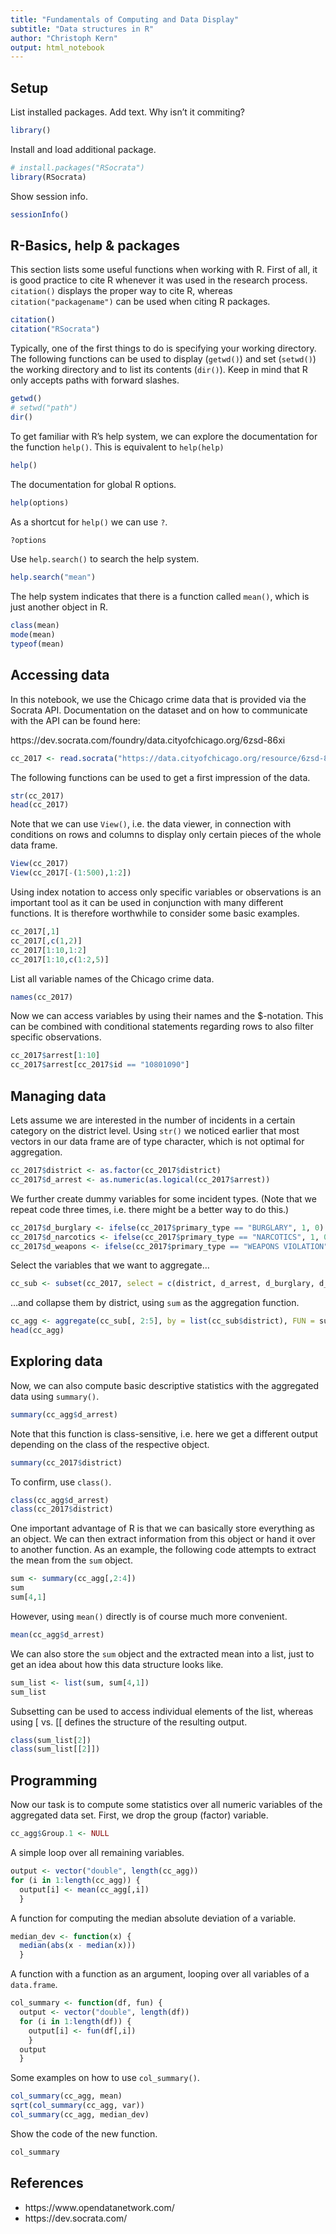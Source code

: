```yaml
---
title: "Fundamentals of Computing and Data Display"
subtitle: "Data structures in R"
author: "Christoph Kern"
output: html_notebook
---
```


## Setup

List installed packages. Add text. Why isn't it commiting? 

```r
library()
```

Install and load additional package.

```r
# install.packages("RSocrata")
library(RSocrata)
```

Show session info.

```r
sessionInfo()
```

## R-Basics, help & packages

This section lists some useful functions when working with R. First of all, it is good practice to cite R whenever it was used in the research process. `citation()` displays the proper way to cite R, whereas `citation("packagename")` can be used when citing R packages.

```r
citation()
citation("RSocrata")
```

Typically, one of the first things to do is specifying your working directory. The following functions can be used to display (`getwd()`) and set (`setwd()`) the working directory and to list its contents (`dir()`). Keep in mind that R only accepts paths with forward slashes. 

```r
getwd()
# setwd("path")
dir()
```

To get familiar with R's help system, we can explore the documentation for the function `help()`. This is equivalent to `help(help)`

```r
help()
```

The documentation for global R options.

```r
help(options)
```

As a shortcut for `help()` we can use `?`.

```r
?options
```

Use `help.search()` to search the help system.

```r
help.search("mean")
```

The help system indicates that there is a function called `mean()`, which is just another object in R.

```r
class(mean)
mode(mean)
typeof(mean)
```

## Accessing data

In this notebook, we use the Chicago crime data that is provided via the Socrata API. Documentation on the dataset and on how to communicate with the API can be found here:

https://dev.socrata.com/foundry/data.cityofchicago.org/6zsd-86xi

```r
cc_2017 <- read.socrata("https://data.cityofchicago.org/resource/6zsd-86xi.json?$where=date between '2017-01-01' and '2017-01-31'")
```

The following functions can be used to get a first impression of the data. 

```r
str(cc_2017)
head(cc_2017)
```

Note that we can use `View()`, i.e. the data viewer, in connection with conditions on rows and columns to display only certain pieces of the whole data frame.

```r
View(cc_2017)
View(cc_2017[-(1:500),1:2])
```

Using index notation to access only specific variables or observations is an important tool as it can be used in conjunction with many different functions. It is therefore worthwhile to consider some basic examples.

```r
cc_2017[,1]
cc_2017[,c(1,2)]
cc_2017[1:10,1:2]
cc_2017[1:10,c(1:2,5)]
```

List all variable names of the Chicago crime data.

```r
names(cc_2017)
```

Now we can access variables by using their names and the $-notation. This can be combined with conditional statements regarding rows to also filter specific observations.

```r
cc_2017$arrest[1:10]
cc_2017$arrest[cc_2017$id == "10801090"]
```

## Managing data
 
Lets assume we are interested in the number of incidents in a certain category on the district level. Using `str()` we noticed earlier that most vectors in our data frame are of type character, which is not optimal for aggregation.
 
```r
cc_2017$district <- as.factor(cc_2017$district)
cc_2017$d_arrest <- as.numeric(as.logical(cc_2017$arrest))
```

We further create dummy variables for some incident types. (Note that we repeat code three times, i.e. there might be a better way to do this.)

```r
cc_2017$d_burglary <- ifelse(cc_2017$primary_type == "BURGLARY", 1, 0)
cc_2017$d_narcotics <- ifelse(cc_2017$primary_type == "NARCOTICS", 1, 0)
cc_2017$d_weapons <- ifelse(cc_2017$primary_type == "WEAPONS VIOLATION", 1, 0)
```

Select the variables that we want to aggregate...

```r
cc_sub <- subset(cc_2017, select = c(district, d_arrest, d_burglary, d_narcotics, d_weapons))
```

...and collapse them by district, using `sum` as the aggregation function.

```r
cc_agg <- aggregate(cc_sub[, 2:5], by = list(cc_sub$district), FUN = sum)
head(cc_agg)
```

## Exploring data

Now, we can also compute basic descriptive statistics with the aggregated data using `summary()`. 

```r
summary(cc_agg$d_arrest)
```

Note that this function is class-sensitive, i.e. here we get a different output depending on the class of the respective object.

```r
summary(cc_2017$district)
```

To confirm, use `class()`.

```r
class(cc_agg$d_arrest)
class(cc_2017$district)
```

One important advantage of R is that we can basically store everything as an object. We can then extract information from this object or hand it over to another function. As an example, the following code attempts to extract the mean from the `sum` object.
 
```r
sum <- summary(cc_agg[,2:4])
sum
sum[4,1]
```

However, using `mean()` directly is of course much more convenient.

```r
mean(cc_agg$d_arrest)
```

We can also store the `sum` object and the extracted mean into a list, just to get an idea about how this data structure looks like.

```r
sum_list <- list(sum, sum[4,1])
sum_list
```

Subsetting can be used to access individual elements of the list, whereas using [ vs. [[ defines the structure of the resulting output.

```r
class(sum_list[2])
class(sum_list[[2]])
```

## Programming

Now our task is to compute some statistics over all numeric variables of the aggregated data set. First, we drop the group (factor) variable.

```r
cc_agg$Group.1 <- NULL
```

A simple loop over all remaining variables.

```r
output <- vector("double", length(cc_agg))
for (i in 1:length(cc_agg)) {
  output[i] <- mean(cc_agg[,i])
  }
```

A function for computing the median absolute deviation of a variable.

```r
median_dev <- function(x) {
  median(abs(x - median(x)))
  }
```

A function with a function as an argument, looping over all variables of a `data.frame`. 

```r
col_summary <- function(df, fun) {
  output <- vector("double", length(df))
  for (i in 1:length(df)) {
    output[i] <- fun(df[,i])
    }
  output
  }
```

Some examples on how to use `col_summary()`.

```r
col_summary(cc_agg, mean)
sqrt(col_summary(cc_agg, var))
col_summary(cc_agg, median_dev)
```

Show the code of the new function.

```r
col_summary
```

## References

* https://www.opendatanetwork.com/
* https://dev.socrata.com/